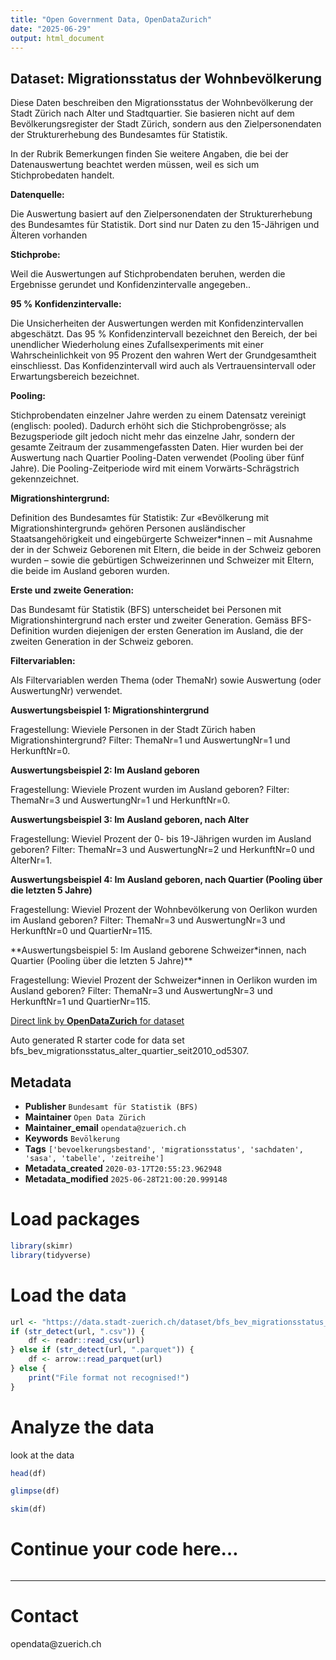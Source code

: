 ```yaml
---
title: "Open Government Data, OpenDataZurich"
date: "2025-06-29"
output: html_document
---
```


## Dataset: Migrationsstatus der Wohnbevölkerung

Diese Daten beschreiben den Migrationsstatus der Wohnbevölkerung der Stadt Zürich nach Alter und Stadtquartier. Sie basieren nicht auf dem Bevölkerungsregister der Stadt Zürich, sondern aus den Zielpersonendaten der Strukturerhebung des Bundesamtes für Statistik.

In der Rubrik Bemerkungen finden Sie weitere Angaben, die bei der Datenauswertung beachtet werden müssen, weil es sich um Stichprobedaten handelt.


**Datenquelle:**

Die Auswertung basiert auf den Zielpersonendaten der Strukturerhebung des Bundesamtes für Statistik. Dort sind nur Daten zu den 15-Jährigen und Älteren vorhanden

[]()

**Stichprobe:**

Weil die Auswertungen auf Stichprobendaten beruhen, werden die Ergebnisse gerundet und Konfidenzintervalle angegeben..

[]()

**95 % Konfidenzintervalle:**

Die Unsicherheiten der Auswertungen werden mit Konfidenzintervallen abgeschätzt. Das 95 % Konfidenzintervall bezeichnet den Bereich, der bei unendlicher Wiederholung eines Zufallsexperiments mit einer Wahrscheinlichkeit von 95 Prozent den wahren Wert der Grundgesamtheit einschliesst. Das Konfidenzintervall wird auch als Vertrauensintervall oder Erwartungsbereich bezeichnet.

[]()

**Pooling:**

Stichprobendaten einzelner Jahre werden zu einem Datensatz vereinigt (englisch: pooled). Dadurch erhöht sich die Stichprobengrösse; als Bezugsperiode gilt jedoch nicht mehr das einzelne Jahr, sondern der gesamte Zeitraum der zusammengefassten Daten. Hier wurden bei der Auswertung nach Quartier Pooling-Daten verwendet (Pooling über fünf Jahre). Die Pooling-Zeitperiode wird mit einem Vorwärts-Schrägstrich gekennzeichnet.

[]()

**Migrationshintergrund:**

Definition des Bundesamtes für Statistik: Zur «Bevölkerung mit Migrationshintergrund» gehören Personen ausländischer Staatsangehörigkeit und eingebürgerte Schweizer*innen – mit Ausnahme der in der Schweiz Geborenen mit Eltern, die beide in der Schweiz geboren wurden – sowie die gebürtigen Schweizerinnen und Schweizer mit Eltern, die beide im Ausland geboren wurden.

[]()

**Erste und zweite Generation:**

Das Bundesamt für Statistik (BFS) unterscheidet bei Personen mit Migrationshintergrund nach erster und zweiter Generation. Gemäss BFS-Definition wurden diejenigen der ersten Generation im Ausland, die der zweiten Generation in der Schweiz geboren.

[]()

**Filtervariablen:**

Als Filtervariablen werden Thema (oder ThemaNr) sowie Auswertung (oder AuswertungNr) verwendet.

[]()

**Auswertungsbeispiel 1: Migrationshintergrund**

Fragestellung: Wieviele Personen in der Stadt Zürich haben Migrationshintergrund? Filter: ThemaNr=1 und AuswertungNr=1 und HerkunftNr=0.

[]()

**Auswertungsbeispiel 2: Im Ausland geboren**

Fragestellung: Wieviele Prozent wurden im Ausland geboren? Filter: ThemaNr=3 und AuswertungNr=1 und HerkunftNr=0.

[]()

**Auswertungsbeispiel 3: Im Ausland geboren, nach Alter**

Fragestellung: Wieviel Prozent der 0- bis 19-Jährigen wurden im Ausland geboren? Filter: ThemaNr=3 und AuswertungNr=2 und HerkunftNr=0 und AlterNr=1.

[]()

**Auswertungsbeispiel 4: Im Ausland geboren, nach Quartier (Pooling über die letzten 5 Jahre)**

Fragestellung: Wieviel Prozent der Wohnbevölkerung von Oerlikon wurden im Ausland geboren? Filter: ThemaNr=3 und AuswertungNr=3 und HerkunftNr=0 und QuartierNr=115.

[]()

**Auswertungsbeispiel 5: Im Ausland geborene Schweizer*innen, nach Quartier (Pooling über die letzten 5 Jahre)**

Fragestellung: Wieviel Prozent der Schweizer*innen in Oerlikon wurden im Ausland geboren? Filter: ThemaNr=3 und AuswertungNr=3 und HerkunftNr=1 und QuartierNr=115.

[]()



[Direct link by **OpenDataZurich** for dataset](https://data.stadt-zuerich.ch/dataset/bfs_bev_migrationsstatus_alter_quartier_seit2010_od5307)

Auto generated R starter code for data set bfs_bev_migrationsstatus_alter_quartier_seit2010_od5307.

## Metadata

- **Publisher** `Bundesamt für Statistik (BFS)`
- **Maintainer** `Open Data Zürich`
- **Maintainer_email** `opendata@zuerich.ch`
- **Keywords** `Bevölk­erung`
- **Tags** `['bevoelkerungsbestand', 'migrationsstatus', 'sachdaten', 'sasa', 'tabelle', 'zeitreihe']`
- **Metadata_created** `2020-03-17T20:55:23.962948`
- **Metadata_modified** `2025-06-28T21:00:20.999148`


# Load packages

```r
library(skimr)
library(tidyverse)
```

# Load the data

```r
url <- "https://data.stadt-zuerich.ch/dataset/bfs_bev_migrationsstatus_alter_quartier_seit2010_od5307/download/BEV530OD5307.csv"
if (str_detect(url, ".csv")) {
    df <- readr::read_csv(url)
} else if (str_detect(url, ".parquet")) {
    df <- arrow::read_parquet(url)
} else {
    print("File format not recognised!")
}
```

# Analyze the data

look at the data
```r
head(df)
```

```r
glimpse(df)
```

```r
skim(df)
```

# Continue your code here...

```r

```

------------------------------------------------------------------------

# Contact

opendata@zuerich.ch
